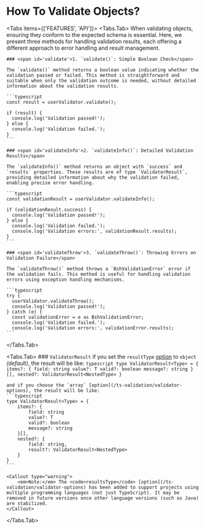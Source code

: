
# How To Validate Objects?

<Tabs items={['FEATURES', 'API']}>
<Tabs.Tab>
    When validating objects, ensuring they conform to the expected schema is essential. Here, we present three methods for handling validation results, each offering a different approach to error handling and result management.

    ### <span id='validate'>1. `validate()`: Simple Boolean Check</span>

    The `validate()` method returns a boolean value indicating whether the validation passed or failed. This method is straightforward and suitable when only the validation outcome is needed, without detailed information about the validation results.

    ```typescript
    const result = userValidator.validate();

    if (result) {
      console.log('Validation passed!');
    } else {
      console.log('Validation failed.');
    }
    ```

    ### <span id='validateInfo'>2. `validateInfo()`: Detailed Validation Results</span>

    The `validateInfo()` method returns an object with `success` and `results` properties. These results are of type `ValidatorResult`, providing detailed information about why the validation failed, enabling precise error handling.

    ```typescript
    const validationResult = userValidator.validateInfo();

    if (validationResult.success) {
      console.log('Validation passed!');
    } else {
      console.log('Validation failed.');
      console.log('Validation errors:', validationResult.results);
    }
    ```

    ### <span id='validateThrow'>3. `validateThrow()`: Throwing Errors on Validation Failure</span>

    The `validateThrow()` method throws a `BshValidationError` error if the validation fails. This method is useful for handling validation errors using exception handling mechanisms.

    ```typescript
    try {
      userValidator.validateThrow();
      console.log('Validation passed!');
    } catch (e) {
      const validationError = e as BshValidationError;
      console.log('Validation failed.');
      console.log('Validation errors:', validationError.results);
    ```

</Tabs.Tab>

<Tabs.Tab>
    ### `ValidatorResult`
    if you set the `resultType` [option](/ts-validation/validator-options) to `object` <i>(default)</i>,  the result will be like:
    ```typescript
    type ValidatorResult<Type> = {
        items?: {
            field: string
            value?: T
            valid?: boolean
            message?: string
        }[],
        nested?: ValidatorResult<NestedType>
    }
    ```

    and if you choose the `array` [option](/ts-validation/validator-options), the result will be like:
    ```typescript
    type ValidatorResult<Type> = {
        items?: {
            field: string
            value?: T
            valid?: boolean
            message?: string
        }[],
        nested?: {
            field: string,
            result?: ValidatorResult<NestedType>
        }
    }
    ```

    <Callout type="warning">
        <em>Note:</em> The <code>resultsType</code> [option](/ts-validation/validator-options) has been added to support projects using multiple programming languages (not just TypeScript). It may be removed in future versions once other language versions (such as Java) are stabilized.
    </Callout>
</Tabs.Tab>

</Tabs>
